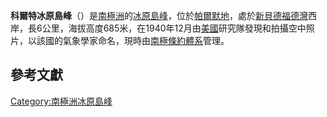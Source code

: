 {{Coord|73|22|S|61|36|W|source:GNIS|display=title}}

'''科爾特冰原島峰'''（{{lang-en|Court Nunatak}}）是[[南極洲|南極洲]]的[[冰原島峰|冰原島峰]]，位於[[帕爾默地|帕爾默地]]，處於[[新貝德福德灣|新貝德福德灣]]西岸，長6公里，海拔高度685米，在1940年12月由[[美國|美國]]研究隊發現和拍攝空中照片，以該國的氣象學家命名，現時由[[南極條約體系|南極條約體系]]管理。

== 參考文獻 ==
{{usgs-gazetteer|id=3221}}
{{Antarctica-geo-stub}}
[[Category:南極洲冰原島峰|Category:南極洲冰原島峰]]
